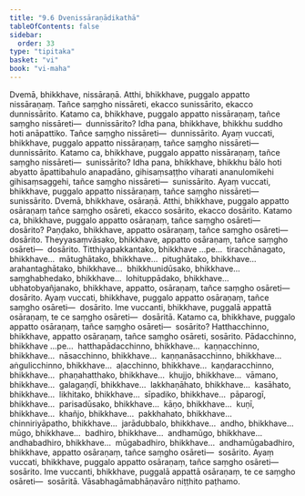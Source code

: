 ```yaml
---
title: "9.6 Dvenissāraṇādikathā"
tableOfContents: false
sidebar:
  order: 33
type: "tipitaka"
basket: "vi"
book: "vi-maha"
---
```



<DynamicBreadcrumb />

<Division number="395" book="vi-maha">

<Paragraph number="1809" book="vi-maha">
Dvemā, bhikkhave, nissāraṇā. Atthi, bhikkhave, puggalo appatto nissāraṇaṃ. Tañce saṃgho nissāreti, ekacco sunissārito, ekacco dunnissārito. Katamo ca, bhikkhave, puggalo appatto nissāraṇaṃ, tañce saṃgho nissāreti—  dunnissārito? Idha pana, bhikkhave, bhikkhu suddho hoti anāpattiko. Tañce saṃgho nissāreti—  dunnissārito. Ayaṃ vuccati, bhikkhave, puggalo appatto nissāraṇaṃ, tañce saṃgho nissāreti—  dunnissārito.
</Paragraph>

<Paragraph number="1810" book="vi-maha">
Katamo ca, bhikkhave, puggalo appatto nissāraṇaṃ, tañce saṃgho nissāreti—  sunissārito? Idha pana, bhikkhave, bhikkhu bālo hoti abyatto āpattibahulo anapadāno, gihisaṃsaṭṭho viharati ananulomikehi gihisaṃsaggehi, tañce saṃgho nissāreti—  sunissārito. Ayaṃ vuccati, bhikkhave, puggalo appatto nissāraṇaṃ, tañce saṃgho nissāreti—  sunissārito.
</Paragraph>

</Division>
<Division number="396" book="vi-maha">

<Paragraph number="1811" book="vi-maha">
Dvemā, bhikkhave, osāraṇā. Atthi, bhikkhave, puggalo appatto osāraṇaṃ tañce saṃgho osāreti, ekacco sosārito, ekacco dosārito. Katamo ca, bhikkhave, puggalo appatto osāraṇaṃ, tañce saṃgho osāreti—  dosārito? Paṇḍako, bhikkhave, appatto osāraṇaṃ, tañce saṃgho osāreti—  dosārito. Theyyasaṃvāsako, bhikkhave, appatto osāraṇaṃ, tañce saṃgho osāreti—  dosārito. Titthiyapakkantako, bhikkhave …pe…  tiracchānagato, bhikkhave…  mātughātako, bhikkhave…  pitughātako, bhikkhave…  arahantaghātako, bhikkhave…  bhikkhunidūsako, bhikkhave…  saṃghabhedako, bhikkhave…  lohituppādako, bhikkhave…  ubhatobyañjanako, bhikkhave, appatto, osāraṇaṃ, tañce saṃgho osāreti—  dosārito. Ayaṃ vuccati, bhikkhave, puggalo appatto osāraṇaṃ, tañce saṃgho osāreti—  dosārito. Ime vuccanti, bhikkhave, puggalā appattā osāraṇaṃ, te ce saṃgho osāreti—  dosāritā.
</Paragraph>

<Paragraph number="1812" book="vi-maha">
Katamo ca, bhikkhave, puggalo appatto osāraṇaṃ, tañce saṃgho osāreti—  sosārito? Hatthacchinno, bhikkhave, appatto osāraṇaṃ, tañce saṃgho osāreti, sosārito. Pādacchinno, bhikkhave …pe…  hatthapādacchinno, bhikkhave…  kaṇṇacchinno, bhikkhave…  nāsacchinno, bhikkhave…  kaṇṇanāsacchinno, bhikkhave…  aṅgulicchinno, bhikkhave…  aḷacchinno, bhikkhave…  kaṇḍaracchinno, bhikkhave…  phaṇahatthako, bhikkhave…  khujjo, bhikkhave…  vāmano, bhikkhave…  galagaṇḍī, bhikkhave…  lakkhaṇāhato, bhikkhave…  kasāhato, bhikkhave…  likhitako, bhikkhave…  sīpadiko, bhikkhave…  pāparogī, bhikkhave…  parisadūsako, bhikkhave…  kāṇo, bhikkhave…  kuṇī, bhikkhave…  khañjo, bhikkhave…  pakkhahato, bhikkhave…  chinniriyāpatho, bhikkhave…  jarādubbalo, bhikkhave…  andho, bhikkhave…  mūgo, bhikkhave…  badhiro, bhikkhave…  andhamūgo, bhikkhave…  andhabadhiro, bhikkhave…  mūgabadhiro, bhikkhave…  andhamūgabadhiro, bhikkhave, appatto osāraṇaṃ, tañce saṃgho osāreti—  sosārito. Ayaṃ vuccati, bhikkhave, puggalo appatto osāraṇaṃ, tañce saṃgho osāreti—  sosārito. Ime vuccanti, bhikkhave, puggalā appattā osāraṇaṃ, te ce saṃgho osāreti—  sosāritā.

</Paragraph>
</Division>

<Paragraph number="1813" type="center" book="vi-maha">
Vāsabhagāmabhāṇavāro niṭṭhito paṭhamo.
</Paragraph>